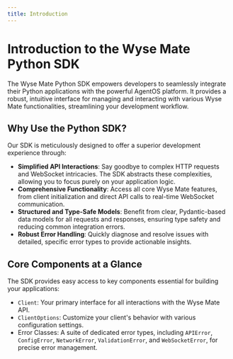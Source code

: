 ```yaml
---
title: Introduction
---
```


# Introduction to the Wyse Mate Python SDK

The Wyse Mate Python SDK empowers developers to seamlessly integrate their Python applications with the powerful AgentOS platform. It provides a robust, intuitive interface for managing and interacting with various Wyse Mate functionalities, streamlining your development workflow.

## Why Use the Python SDK?

Our SDK is meticulously designed to offer a superior development experience through:

-   **Simplified API Interactions**: Say goodbye to complex HTTP requests and WebSocket intricacies. The SDK abstracts these complexities, allowing you to focus purely on your application logic.
-   **Comprehensive Functionality**: Access all core Wyse Mate features, from client initialization and direct API calls to real-time WebSocket communication.
-   **Structured and Type-Safe Models**: Benefit from clear, Pydantic-based data models for all requests and responses, ensuring type safety and reducing common integration errors.
-   **Robust Error Handling**: Quickly diagnose and resolve issues with detailed, specific error types to provide actionable insights.

## Core Components at a Glance

The SDK provides easy access to key components essential for building your applications:

-   `Client`: Your primary interface for all interactions with the Wyse Mate API.
-   `ClientOptions`: Customize your client's behavior with various configuration settings.
-   Error Classes: A suite of dedicated error types, including `APIError`, `ConfigError`, `NetworkError`, `ValidationError`, and `WebSocketError`, for precise error management. 